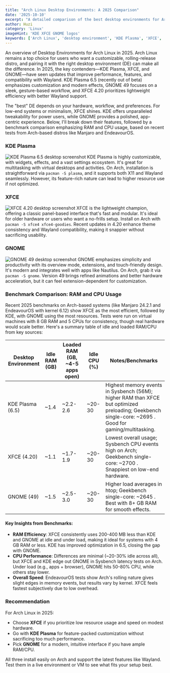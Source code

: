 ```yaml
---
title: "Arch Linux Desktop Environments: A 2025 Comparison"
date: '2025-10-10'
excerpt: "A detailed comparison of the best desktop environments for Arch Linux in 2025: KDE Plasma, XFCE, and GNOME. Includes performance benchmarks for RAM and CPU usage, and recommendations for every use case."
author: Huzi
category: 'Linux'
imageHint: 'KDE XFCE GNOME logos'
keywords: ['Arch Linux', 'desktop environment', 'KDE Plasma', 'XFCE', 'GNOME', 'Linux performance', '2025 benchmarks']
---
```

An overview of Desktop Environments for Arch Linux in 2025. Arch Linux remains a top choice for users who want a customizable, rolling-release distro, and pairing it with the right desktop environment (DE) can make all the difference. In 2025, the key contenders—KDE Plasma, XFCE, and GNOME—have seen updates that improve performance, features, and compatibility with Wayland. KDE Plasma 6.5 (recently out of beta) emphasizes customization and modern effects, GNOME 49 focuses on a sleek, gesture-based workflow, and XFCE 4.20 prioritizes lightweight efficiency with better Wayland support.

The "best" DE depends on your hardware, workflow, and preferences. For low-end systems or minimalism, XFCE shines. KDE offers unparalleled tweakability for power users, while GNOME provides a polished, app-centric experience. Below, I'll break down their features, followed by a benchmark comparison emphasizing RAM and CPU usage, based on recent tests from Arch-based distros like Manjaro and EndeavourOS.

### KDE Plasma
![KDE Plasma 6.5 desktop screenshot](https://i.postimg.cc/kX4Y7W2T/kde-plasma-desktop.jpg)
KDE Plasma is highly customizable, with widgets, effects, and a vast settings ecosystem. It's great for multitasking with virtual desktops and activities. On Arch, installation is straightforward via `pacman -S plasma`, and it supports both X11 and Wayland seamlessly. However, its feature-rich nature can lead to higher resource use if not optimized.

### XFCE
![XFCE 4.20 desktop screenshot](https://i.postimg.cc/8c6zS7TR/xfce-desktop.jpg)
XFCE is the lightweight champion, offering a classic panel-based interface that's fast and modular. It's ideal for older hardware or users who want a no-frills setup. Install on Arch with `pacman -S xfce4 xfce4-goodies`. Recent updates in 4.20 enhance theme consistency and Wayland compatibility, making it snappier without sacrificing usability.

### GNOME
![GNOME 49 desktop screenshot](https://i.postimg.cc/NMLc7r0G/gnome-desktop.jpg)
GNOME emphasizes simplicity and productivity with its overview mode, extensions, and touch-friendly design. It's modern and integrates well with apps like Nautilus. On Arch, grab it via `pacman -S gnome`. Version 49 brings refined animations and better hardware acceleration, but it can feel extension-dependent for customization.

### Benchmark Comparison: RAM and CPU Usage

Recent 2025 benchmarks on Arch-based systems (like Manjaro 24.2.1 and EndeavourOS with kernel 6.12) show XFCE as the most efficient, followed by KDE, with GNOME using the most resources. Tests were run on virtual machines with 8 GB RAM and 5 CPUs for consistency, though real hardware would scale better. Here's a summary table of idle and loaded RAM/CPU from key sources:

| Desktop Environment | Idle RAM (GB) | Loaded RAM (GB, ~4-5 apps open) | Idle CPU (%) | Notes/Benchmarks                                                                                                                                |
|---------------------|---------------|---------------------------------|--------------|-------------------------------------------------------------------------------------------------------------------------------------------------|
| KDE Plasma (6.5)    | ~1.4          | ~2.2-2.6                        | ~20-30       | Highest memory events in Sysbench (56M); higher RAM than XFCE but optimized preloading; Geekbench single-core: ~2695 . Good for gaming/multitasking. |
| XFCE (4.20)         | ~1.1          | ~1.7-1.9                        | ~20-30       | Lowest overall usage; Sysbench CPU events high on Arch; Geekbench single-core: ~2700 . Snappiest on low-end hardware.                              |
| GNOME (49)          | ~1.5          | ~2.5-3.0                        | ~20-30       | Higher load averages in htop; Geekbench single-core: ~2645 . Best with 8+ GB RAM for smooth effects.                                             |

#### Key Insights from Benchmarks:

*   **RAM Efficiency**: XFCE consistently uses 200-400 MB less than KDE and GNOME at idle and under load, making it ideal for systems with 4 GB RAM or less. KDE has improved optimization in 6.5, closing the gap with GNOME.
*   **CPU Performance**: Differences are minimal (~20-30% idle across all), but XFCE and KDE edge out GNOME in Sysbench latency tests on Arch. Under load (e.g., apps + browser), GNOME hits 50-80% CPU, while others stay lower.
*   **Overall Speed**: EndeavourOS tests show Arch's rolling nature gives slight edges in memory events, but results vary by kernel. XFCE feels fastest subjectively due to low overhead.

### Recommendation

For Arch Linux in 2025:

*   Choose **XFCE** if you prioritize low resource usage and speed on modest hardware.
*   Go with **KDE Plasma** for feature-packed customization without sacrificing too much performance.
*   Pick **GNOME** for a modern, intuitive interface if you have ample RAM/CPU.

All three install easily on Arch and support the latest features like Wayland. Test them in a live environment or VM to see what fits your setup best.
